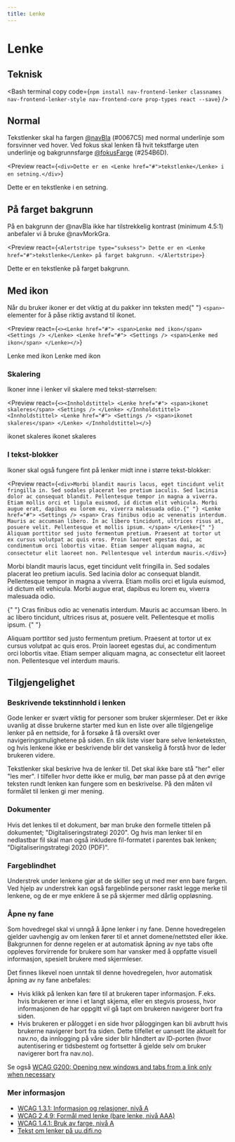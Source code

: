 ```yaml
---
title: Lenke
---
```


# Lenke

<TableOfContents />

## Teknisk

<Bash
  terminal
  copy
  code={`npm install nav-frontend-lenker classnames nav-frontend-lenker-style nav-frontend-core prop-types react --save`}
/>

<Npm packName="nav-frontend-lenker" imports="Lenke" defaultExport />

## Normal

Tekstlenker skal ha fargen [@navBla](/resources/colors) (#0067C5) med normal underlinje som forsvinner ved hover.
Ved fokus skal lenken få hvit tekstfarge uten underlinje og bakgrunnsfarge [@fokusFarge](/resources/colors) (#254B6D).

<Preview
  react={`<div>Dette er en <Lenke href="#">tekstlenke</Lenke> i en setning.</div>`}
>
  Dette er en <Lenke href="#">tekstlenke</Lenke> i en setning.
</Preview>

## På farget bakgrunn

På en bakgrunn der @navBla ikke har tilstrekkelig kontrast (minimum 4.5:1) anbefaler vi å bruke @navMorkGra.

<Preview
  react={`<Alertstripe type="suksess">
    Dette er en <Lenke href="#">tekstlenke</Lenke> på farget bakgrunn.
  </Alertstripe>`}
>
  <Alertstripe type="suksess">
    Dette er en <Lenke href="#">tekstlenke</Lenke> på farget bakgrunn.
  </Alertstripe>
</Preview>

## Med ikon

<Alert variant="info">
  Når du bruker ikoner er det viktig at du pakker inn teksten med{" "}
  <code>&lt;span&gt;</code>-elementer for å påse riktig avstand til ikonet.
</Alert>

<Preview
  react={`<><Lenke href="#">
    <span>Lenke med ikon</span>
    <Settings />
  </Lenke>
  <Lenke href="#">
    <Settings />
    <span>Lenke med ikon</span>
  </Lenke></>`}
>
  <Lenke href="#">
    <span>Lenke med ikon</span>
    <Settings />
  </Lenke>
  <Lenke href="#">
    <Settings />
    <span>Lenke med ikon</span>
  </Lenke>
</Preview>

### Skalering

Ikoner inne i lenker vil skalere med tekst-størrelsen:

<Preview
  react={`<><Innholdstittel>
    <Lenke href="#">
      <span>ikonet skaleres</span>
      <Settings />
    </Lenke>
  </Innholdstittel>
  <Innholdstittel>
    <Lenke href="#">
      <Settings />
      <span>ikonet skaleres</span>
    </Lenke>
  </Innholdstittel></>`}
>
  <Innholdstittel>
    <Lenke href="#">
      <span>ikonet skaleres</span>
      <Settings />
    </Lenke>
  </Innholdstittel>
  <Innholdstittel>
    <Lenke href="#">
      <Settings />
      <span>ikonet skaleres</span>
    </Lenke>
  </Innholdstittel>
</Preview>

### I tekst-blokker

Ikoner skal også fungere fint på lenker midt inne i større tekst-blokker:

<Preview
  react={`<div>Morbi blandit mauris lacus, eget tincidunt velit fringilla in. Sed sodales
  placerat leo pretium iaculis. Sed lacinia dolor ac consequat blandit.
  Pellentesque tempor in magna a viverra. Etiam mollis orci et ligula euismod,
  id dictum elit vehicula. Morbi augue erat, dapibus eu lorem eu, viverra
  malesuada odio.{" "}
  <Lenke href="#">
    <Settings />
    <span>
      Cras finibus odio ac venenatis interdum. Mauris ac accumsan libero. In ac
      libero tincidunt, ultrices risus at, posuere velit. Pellentesque et mollis
      ipsum.
    </span>
  </Lenke>{" "}
  Aliquam porttitor sed justo fermentum pretium. Praesent at tortor ut ex cursus
  volutpat ac quis eros. Proin laoreet egestas dui, ac condimentum orci lobortis
  vitae. Etiam semper aliquam magna, ac consectetur elit laoreet non.
  Pellentesque vel interdum mauris.</div>`}
>
  <div>
    <p>
      Morbi blandit mauris lacus, eget tincidunt velit fringilla in. Sed sodales
      placerat leo pretium iaculis. Sed lacinia dolor ac consequat blandit.
      Pellentesque tempor in magna a viverra. Etiam mollis orci et ligula
      euismod, id dictum elit vehicula. Morbi augue erat, dapibus eu lorem eu,
      viverra malesuada odio.
    </p>{" "}
    <Lenke href="#">
      <Settings />
      <span>
        Cras finibus odio ac venenatis interdum. Mauris ac accumsan libero. In
        ac libero tincidunt, ultrices risus at, posuere velit. Pellentesque et
        mollis ipsum.
      </span>
    </Lenke>{" "}
    <p>
      Aliquam porttitor sed justo fermentum pretium. Praesent at tortor ut ex
      cursus volutpat ac quis eros. Proin laoreet egestas dui, ac condimentum
      orci lobortis vitae. Etiam semper aliquam magna, ac consectetur elit
      laoreet non. Pellentesque vel interdum mauris.
    </p>
  </div>
</Preview>

## Tilgjengelighet

### Beskrivende tekstinnhold i lenken

Gode lenker er svært viktig for personer som bruker skjermleser. Det er ikke uvanlig at disse brukerne starter med kun en liste over alle tilgjengelige lenker på en nettside, for å forsøke å få oversikt over navigeringsmulighetene på siden. En slik liste viser bare selve lenketeksten, og hvis lenkene ikke er beskrivende blir det vanskelig å forstå hvor de leder brukeren videre.

Tekstlenker skal beskrive hva de lenker til. Det skal ikke bare stå "her" eller "les mer". I tilfeller hvor dette ikke er mulig, bør man passe på at den øvrige teksten rundt lenken kan fungere som en beskrivelse. På den måten vil formålet til lenken gi mer mening.

### Dokumenter

Hvis det lenkes til et dokument, bør man bruke den formelle tittelen på dokumentet; "Digitaliseringstrategi 2020". Og hvis man lenker til en nedlastbar fil skal man også inkludere fil-formatet i parentes bak lenken; "Digitaliseringstrategi 2020 (PDF)".

### Fargeblindhet

Understrek under lenkene gjør at de skiller seg ut med mer enn bare fargen. Ved hjelp av understrek kan også fargeblinde personer raskt legge merke til lenkene, og de er mye enklere å se på skjermer med dårlig oppløsning.

### Åpne ny fane

Som hovedregel skal vi unngå å åpne lenker i ny fane. Denne hovedregelen gjelder uavhengig av om lenken fører til et annet domene/nettsted eller ikke. Bakgrunnen for denne regelen er at automatisk åpning av nye tabs ofte oppleves forvirrende for brukere som har vansker med å oppfatte visuell informasjon, spesielt brukere med skjermleser.

Det finnes likevel noen unntak til denne hovedregelen, hvor automatisk åpning av ny fane anbefales:

- Hvis klikk på lenken kan føre til at brukeren taper informasjon. F.eks. hvis brukeren er inne i et langt skjema, eller en stegvis prosess, hvor informasjonen de har oppgitt vil gå tapt om brukeren navigerer bort fra siden.
- Hvis brukeren er pålogget i en side hvor påloggingen kan bli avbrutt hvis brukerne navigerer bort fra siden. Dette tilfellet er uansett lite aktuelt for nav.no, da innlogging på våre sider blir håndtert av ID-porten (hvor autentisering er tidsbestemt og fortsetter å gjelde selv om bruker navigerer bort fra nav.no).

Se også [WCAG G200: Opening new windows and tabs from a link only when necessary](https://www.w3.org/TR/WCAG20-TECHS/G200.html)

<!--
### Retningslinjer for språk

- [Slik skriver vi 4.7: Når du bruker lenker](/resources/language#4.7-når-du-bruker-lenker)
- [Slik skriver vi 4.8: Ikke bruk nedlastbare filer som word, ppt, pdf etc.](/resources/language#4.8-ikke-bruk-nedlastbare-filer-som-word,-ppt,-pdf-etc.)
 -->

### Mer informasjon

- [WCAG 1.3.1: Informasjon og relasjoner, nivå A](https://uu.difi.no/krav-og-regelverk/wcag-20-standarden/131-informasjon-og-relasjoner-niva)
- [WCAG 2.4.9: Formål med lenke (bare lenke, nivå AAA)](https://uu.difi.no/krav-og-regelverk/wcag-20-standarden/ikke-lovpalagte-krav/249-formal-med-lenke-bare-lenke-niva-aaa)
- [WCAG 1.4.1: Bruk av farge, nivå A](https://uu.difi.no/krav-og-regelverk/wcag-20-standarden/141-bruk-av-farge-niva)
- [Tekst om lenker på uu.difi.no](https://uu.difi.no/krav-og-regelverk/losningsforslag-web/lenker)
